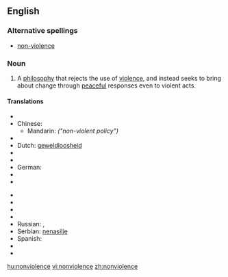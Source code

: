 ==English==

===Alternative spellings===
* [[non-violence]]

===Noun===
{{wikipedia}}
{{en-noun|-}}

# A [[philosophy]] that rejects the use of [[violence]], and instead seeks to bring about change through [[peaceful]] responses even to violent acts.

====Translations====
{{trans-top|philosophy that rejects violence}}
* {{trreq|Arabic}}
* Chinese:
** Mandarin: {{t|zh|非暴力政策|tr=fēi bàolì zhèngcè|sc=Hani}} ''("non-violent policy")''
* {{trreq|Czech}}
* Dutch: [[geweldloosheid]] {{f}}
* {{trreq|Finnish}}
* {{trreq|French}}
* German: {{t|de|Gewaltlosigkeit|f}}
* {{trreq|Hungarian}}
* {{trreq|Italian}}
{{trans-mid}}
* {{trreq|Japanese}}
* {{trreq|Korean}}
* {{trreq|Lithuanian}}
* {{trreq|Portuguese}}
* Russian: {{t|ru|ненасилие|n|tr=nenasílije|sc=Cyrl}}, {{t|ru|отказ от применения насильственных методов|m|tr=otkáz ot primenénija nasíl’stvennyx metódov|sc=Cyrl}}
* Serbian: [[nenasilje]] {{n}}
* Spanish: {{t|es|abstención de la violencia|f}}
* {{trreq|Swedish}}
* {{trreq|Vietnamese}}
{{trans-bottom}}

[[hu:nonviolence]]
[[vi:nonviolence]]
[[zh:nonviolence]]